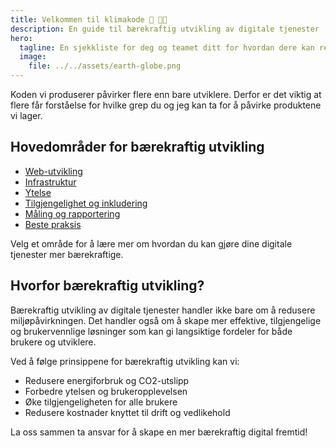 ```yaml
---
title: Velkommen til klimakode 🌱 👩‍💻
description: En guide til bærekraftig utvikling av digitale tjenester
hero:
  tagline: En sjekkliste for deg og teamet ditt for hvordan dere kan redusere utslippene fra de digitale tjenestene dere lager.
  image:
    file: ../../assets/earth-globe.png
---
```


Koden vi produserer påvirker flere enn bare utviklere. Derfor er det viktig at flere får forståelse for hvilke grep du og jeg kan ta for å påvirke produktene vi lager.

## Hovedområder for bærekraftig utvikling

- [Web-utvikling](./web-development/static-site-generators)
- [Infrastruktur](./infrastructure/sustainable-cloud-hosting)
- [Ytelse](./performance/reducing-data-transfer)
- [Tilgjengelighet og inkludering](./accessibility)
- [Måling og rapportering](./measuring-reporting/carbon-footprint-calculation)
- [Beste praksis](./best-practices/sustainability-checklist)

Velg et område for å lære mer om hvordan du kan gjøre dine digitale tjenester mer bærekraftige.

## Hvorfor bærekraftig utvikling?

Bærekraftig utvikling av digitale tjenester handler ikke bare om å redusere miljøpåvirkningen. Det handler også om å skape mer effektive, tilgjengelige og brukervennlige løsninger som kan gi langsiktige fordeler for både brukere og utviklere.

Ved å følge prinsippene for bærekraftig utvikling kan vi:

- Redusere energiforbruk og CO2-utslipp
- Forbedre ytelsen og brukeropplevelsen
- Øke tilgjengeligheten for alle brukere
- Redusere kostnader knyttet til drift og vedlikehold

La oss sammen ta ansvar for å skape en mer bærekraftig digital fremtid!
